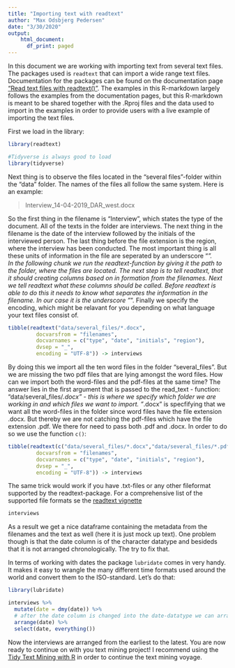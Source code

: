 ```yaml
---
title: "Importing text with readtext"
author: "Max Odsbjerg Pedersen"
date: "3/30/2020"
output: 
    html_document:
      df_print: paged
---
```


In this document we are working with importing text from several text files. The packages used is `readtext` that can import a wide range text files. Documentation for the packages can be found on the documentation page ["Read text files with readtext()"](https://cran.r-project.org/web/packages/readtext/vignettes/readtext_vignette.html). The examples in this R-markdown largely follows the examples from the documentation pages, but this R-markdown is meant to be shared together with the .Rproj files and the data used to import in the examples in order to provide users with a live example of importing the text files. 


First we load in the library:
```r
library(readtext)

#Tidyverse is always good to load
library(tidyverse)
```

Next thing is to observe the files located in the "several files"-folder within the "data" folder. The names of the files all follow the same system. Here is an example: 

>Interview_14-04-2019_DAR_west.docx

So the first thing in the filename is "Interview", which states the type of the document. All of the texts in the folder are interviews. The next thing in the filename is the date of the interview followed by the initials of the interviewed person. The last thing before the file extension is the region, where the interview has been conducted. The most important thing is all these units of information in the file are seperated by an underscore "_".  
In the following chunk we run the readtext-function by giving it the path to the folder, where the files are located. The next step is to tell readtext, that it should creating columns based on in formation from the filenames. Next we tell readtext what these columns should be called. Before readtext is able to do this it needs to know what separates the information in the filename. In our case it is the underscore "_". Finally we specify the encoding, which might be relavant for you depending on what language your text files consist of.  

```r
tibble(readtext("data/several_files/*.docx",
         docvarsfrom = "filenames", 
         docvarnames = c("type", "date", "initials", "region"),
         dvsep = "_", 
         encoding = "UTF-8")) -> interviews

```

By doing this we import all the ten word files in the folder "several_files". But we are missing the two pdf files that are lying amongst the word files. How can we import both the word-files and the pdf-files at the same time? The answer lies in the first argument that is passed to the read_text - function: "data/several_files/*.docx" - this is where we specify which folder we are working in and which files we want to import.
"*.docx" is specfifying that we want all the word-files in the folder since word files have the file extension .docx. But thereby we are not catching the pdf-files which have the file extension .pdf. We there for need to pass both .pdf and .docx. In order to do so we use the function `c()`:

```r
tibble(readtext(c("data/several_files/*.docx","data/several_files/*.pdf"),
         docvarsfrom = "filenames", 
         docvarnames = c("type", "date", "initials", "region"),
         dvsep = "_", 
         encoding = "UTF-8")) -> interviews
```

The same trick would work if you have .txt-files or any other fileformat supported by the readtext-package. For a comprehensive list of the supported file formats se the [readtext vignette](https://cran.r-project.org/web/packages/readtext/vignettes/readtext_vignette.html#plain-text-files-.txt)

```r
interviews
```

As a result we get a nice dataframe containing the metadata from the filenames and the text as well (here it is just mock up text). One problem though is that the date column is of the character datatype and besideds that it is not arranged chronologically. The try to fix that.  

In terms of working with dates the package `lubridate` comes in very handy. It makes it easy to wrangle the many different time formats used around the world and convert them to the ISO-standard. Let's do that: 

```r
library(lubridate)

interviews %>% 
  mutate(date = dmy(date)) %>% 
  # after the date column is changed into the date-datatype we can arrange the dataset chronologically
  arrange(date) %>%
  select(date, everything())
```
Now the interviews are arranged from the earliest to the latest. You are now ready to continue on with you text mining project! I recommend using the [Tidy Text Mining with R](https://www.tidytextmining.com) in order to continue the text mining voyage. 
